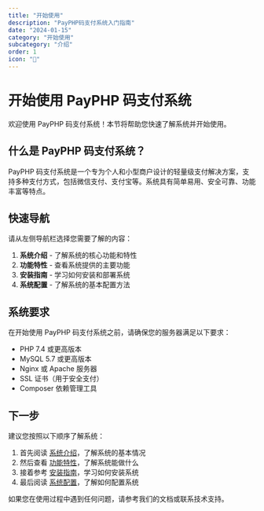 ```yaml
---
title: "开始使用"
description: "PayPHP码支付系统入门指南"
date: "2024-01-15"
category: "开始使用"
subcategory: "介绍"
order: 1
icon: "🚀"
---
```


# 开始使用 PayPHP 码支付系统

欢迎使用 PayPHP 码支付系统！本节将帮助您快速了解系统并开始使用。

## 什么是 PayPHP 码支付系统？

PayPHP 码支付系统是一个专为个人和小型商户设计的轻量级支付解决方案，支持多种支付方式，包括微信支付、支付宝等。系统具有简单易用、安全可靠、功能丰富等特点。

## 快速导航

请从左侧导航栏选择您需要了解的内容：

1. **系统介绍** - 了解系统的核心功能和特性
2. **功能特性** - 查看系统提供的主要功能
3. **安装指南** - 学习如何安装和部署系统
4. **系统配置** - 了解系统的基本配置方法

## 系统要求

在开始使用 PayPHP 码支付系统之前，请确保您的服务器满足以下要求：

- PHP 7.4 或更高版本
- MySQL 5.7 或更高版本
- Nginx 或 Apache 服务器
- SSL 证书（用于安全支付）
- Composer 依赖管理工具

## 下一步

建议您按照以下顺序了解系统：

1. 首先阅读 [系统介绍](/docs/system)，了解系统的基本情况
2. 然后查看 [功能特性](/docs/features)，了解系统能做什么
3. 接着参考 [安装指南](/docs/installation)，学习如何安装系统
4. 最后阅读 [系统配置](/docs/configuration)，了解如何配置系统

如果您在使用过程中遇到任何问题，请参考我们的文档或联系技术支持。